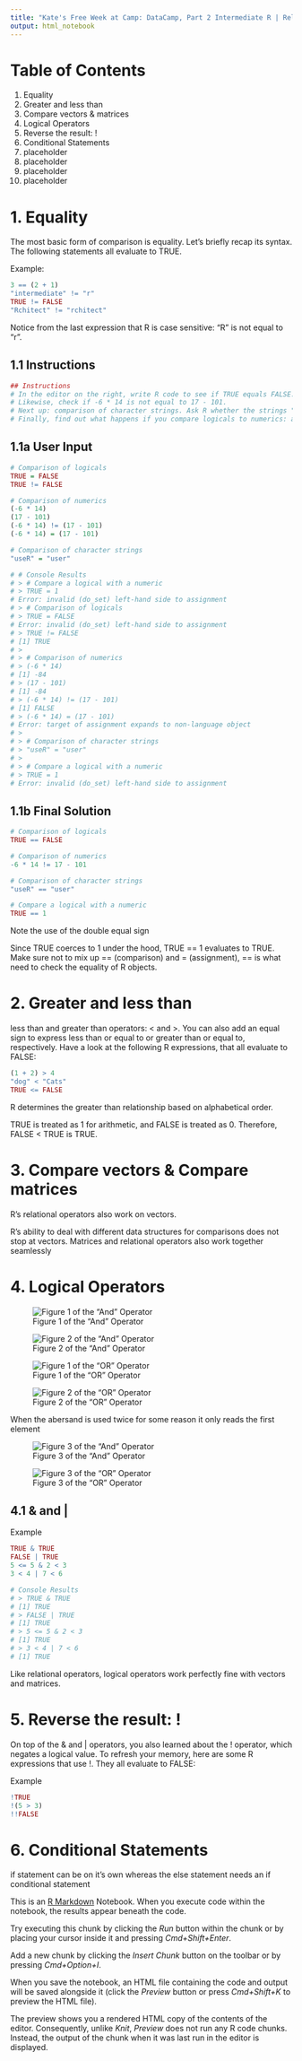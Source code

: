 ```yaml
---
title: "Kate's Free Week at Camp: DataCamp, Part 2 Intermediate R | Relational Operators"
output: html_notebook
---
```



# Table of Contents
1. Equality
2. Greater and less than
3. Compare vectors & matrices
4. Logical Operators
5. Reverse the result: !
6. Conditional Statements
7. placeholder
8. placeholder
9. placeholder
10. placeholder


# 1. Equality
The most basic form of comparison is equality. Let's briefly recap its syntax. The following statements all evaluate to TRUE.

Example: 

```r
3 == (2 + 1)
"intermediate" != "r"
TRUE != FALSE
"Rchitect" != "rchitect"

```

Notice from the last expression that R is case sensitive: "R" is not equal to "r".

## 1.1 Instructions

```r
## Instructions
# In the editor on the right, write R code to see if TRUE equals FALSE.
# Likewise, check if -6 * 14 is not equal to 17 - 101.
# Next up: comparison of character strings. Ask R whether the strings "useR" and "user" are equal.
# Finally, find out what happens if you compare logicals to numerics: are TRUE and 1 equal?
```

## 1.1a User Input 

```r
# Comparison of logicals
TRUE = FALSE
TRUE != FALSE

# Comparison of numerics
(-6 * 14)
(17 - 101)
(-6 * 14) != (17 - 101)
(-6 * 14) = (17 - 101)

# Comparison of character strings
"useR" = "user"

# # Console Results
# > # Compare a logical with a numeric
# > TRUE = 1
# Error: invalid (do_set) left-hand side to assignment
# > # Comparison of logicals
# > TRUE = FALSE
# Error: invalid (do_set) left-hand side to assignment
# > TRUE != FALSE
# [1] TRUE
# > 
# > # Comparison of numerics
# > (-6 * 14)
# [1] -84
# > (17 - 101)
# [1] -84
# > (-6 * 14) != (17 - 101)
# [1] FALSE
# > (-6 * 14) = (17 - 101)
# Error: target of assignment expands to non-language object
# > 
# > # Comparison of character strings
# > "useR" = "user"
# > 
# > # Compare a logical with a numeric
# > TRUE = 1
# Error: invalid (do_set) left-hand side to assignment

```

## 1.1b Final Solution

```r
# Comparison of logicals
TRUE == FALSE

# Comparison of numerics
-6 * 14 != 17 - 101

# Comparison of character strings
"useR" == "user"

# Compare a logical with a numeric
TRUE == 1
```

Note the use of the double equal sign

Since TRUE coerces to 1 under the hood, 
TRUE == 1 evaluates to TRUE. 
Make sure not to mix up == (comparison) and = (assignment), == is what need to check the equality of R objects.



# 2. Greater and less than

less than and greater than operators: < and >. 
You can also add an equal sign to express less than or equal to or greater than or equal to, respectively. 
Have a look at the following R expressions, that all evaluate to FALSE:

```r
(1 + 2) > 4
"dog" < "Cats"
TRUE <= FALSE
```

R determines the greater than relationship based on alphabetical order. 

TRUE is treated as 1 for arithmetic, and FALSE is treated as 0. Therefore, FALSE < TRUE is TRUE.




# 3. Compare vectors & Compare matrices
R's relational operators also work on vectors.


R's ability to deal with different data structures for comparisons does not stop at vectors. Matrices and relational operators also work together seamlessly


# 4. Logical Operators


![Figure 1 of the "And" Operator](/Users/katherinerovinski/GIT/weekof_2020.05.18_DataCampTutorials/Andoperator.png)


![Figure 2 of the "And" Operator](/Users/katherinerovinski/GIT/weekof_2020.05.18_DataCampTutorials/Andoperator2.png)


![Figure 1 of the "OR" Operator](/Users/katherinerovinski/GIT/weekof_2020.05.18_DataCampTutorials/ORoperator.png)

![Figure 2 of the "OR" Operator](/Users/katherinerovinski/GIT/weekof_2020.05.18_DataCampTutorials/ORoperator2.png)


When the abersand is used twice for some reason it only reads the first element

![Figure 3 of the "And" Operator](/Users/katherinerovinski/GIT/weekof_2020.05.18_DataCampTutorials/andand.png)

![Figure 3 of the "OR" Operator](/Users/katherinerovinski/GIT/weekof_2020.05.18_DataCampTutorials/oror.png)

## 4.1 & and |    

Example
```r

TRUE & TRUE
FALSE | TRUE
5 <= 5 & 2 < 3
3 < 4 | 7 < 6

# Console Results
# > TRUE & TRUE
# [1] TRUE
# > FALSE | TRUE
# [1] TRUE
# > 5 <= 5 & 2 < 3
# [1] TRUE
# > 3 < 4 | 7 < 6
# [1] TRUE

```


Like relational operators, logical operators work perfectly fine with vectors and matrices.


# 5. Reverse the result: !


On top of the & and | operators, you also learned about the ! operator, which negates a logical value. To refresh your memory, here are some R expressions that use !. They all evaluate to FALSE:

Example

```r
!TRUE
!(5 > 3)
!!FALSE
```



# 6. Conditional Statements


if statement can be on it's own 
whereas 
the else statement needs an if conditional statement


















This is an [R Markdown](http://rmarkdown.rstudio.com) Notebook. When you execute code within the notebook, the results appear beneath the code. 

Try executing this chunk by clicking the *Run* button within the chunk or by placing your cursor inside it and pressing *Cmd+Shift+Enter*. 



Add a new chunk by clicking the *Insert Chunk* button on the toolbar or by pressing *Cmd+Option+I*.

When you save the notebook, an HTML file containing the code and output will be saved alongside it (click the *Preview* button or press *Cmd+Shift+K* to preview the HTML file). 

The preview shows you a rendered HTML copy of the contents of the editor. Consequently, unlike *Knit*, *Preview* does not run any R code chunks. Instead, the output of the chunk when it was last run in the editor is displayed.

